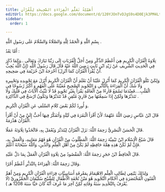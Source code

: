 ```yaml
---
title: أَهَمِّيَّةُ تَعَلُّمِ الْقِرَاءَةِ الصَّحِيحَةِ لِلْقُرْآنِ
editUrl: https://docs.google.com/document/d/120YJOnTvDJgS9s4D0Ejk3PM4LtN-UagMikJyIfThOSE/edit
sidebar:  
  order: 1

---
```


بِسْمِ اللَّهِ وَ الْحَمْدُ لِلَّهِ وَالصَّلَاةُ وَالسَّلَامُ عَلَى رَسُولِ اللَّهِ .

أَمَّا بَعْدُ :  

تِلَاوَةُ الْقُرْآنِ الْكَرِيمِ هِيَ أَعْظَمُ الذِّكْرِ وَمِنْ أَجَلِّ الْقُرُبَاتِ إِلَى رَبِّنَا تَبَارَكَ وَتَعَالَى ..وَكَمَا ذُكَرَ فِي الْحَدِيثِ الشَّرِيفِ عَنْ زَيْدِ ابْنِ ثَابِتٍ رَضِيَ اللَّهُ عَنْهُ قَالَ قَالَ رَسُولُ اللَّهِ (إِنَّ اللَّهَ يُحِبُّ أَنْ يُقْرَأَ الْقُرْآنَ كَمَا أُنْزِلَ) أَخْرَجَهُ ابْنُ خُزَيْمَةَ فِي صَحِيحِهِ.  

وَلِكَيْ نَتْلُوَ الْقُرْآنَ الْكَرِيمَ كَمَا أُنْزِلَ عَلَيْنَا أَنْ نَعْلَمَ أَنَّ الْقُرْآنَ الْكَرِيمَ أُنْزَلَ مَعَ تَجْوِيدِهِ وَتَحْبِيرِهِ وَلَا شَكَّ أَنَّ الْقِرَاءَةَ بِالتَّأَنِّي وَ التَّجْوِيدِ الصَّحِيحِ مُعَيَّنَةٌ عَلَى الْفَهْمِ وَ أَكْثَرُ رُسُوخًا فِي الْقَلْبِ....فَعِنْدَمَا تَسْمَعُ قَارِءًا مِنْ الْعَامَّةِ يَقْرَأُ بِغَيْرِ تَجْوِيدٍ قَدْ لَا تَثْبُتُ الْآيَاتُ فِي قَلْبِكَ وَلَا تَتَدَبَّرُهَا وَلَكِنْ إِذَا سَمِعْتَهَا مِنْ قَارِئٍ مُتْقِنٍ قَدْ تَتَدَبَّرُهَا وَتَكُونُ ارْسَخْ فِي الذَّاكِرَةِ .  

وَ أُورِدُ لَكُمْ بَعْضَ كَلَامِ السَّلَفِ عَنِ الْقُرْآنِ الْكَرِيمِ.  

قَالَ ابْنُ عَبَّاسٍ رَضِيَ اللَّهُ عَنْهُمَا: لَأَنْ أَقْرَأَ الْبَقَرَةَ فِي لَيْلَةٍ وَأَتَفَكَّرُ فِيهَا أَحَبُّ إِلَيَّ مِنْ أَنْ أَقْرَأَ الْقُرْآنَ هَذْرَمَةً.  

قَالَ الْحَسَنُ الْبَصْرِيُّ رَحِمَهُ اللَّهُ: نَزَلَ الْقُرْآنُ لِيُتَدَبَّرَ وَيُعْمَلَ بِهِ، فَاتَّخَذُوا تِلَاوَتَهُ عَمَلًا.  

قَالَ شَيْخُ الْإِسْلَامِ ابْنُ تَيْمِيَّةَ رَحِمَهُ اللَّهُ: الْمَطْلُوبُ مِنْ الْقُرْآنِ هُوَ فَهْمُ مَعَانِيهِ، وَالْعَمَلُ بِهِ، فَإِنْ لَمْ تَكُنْ هَذِهِ هِمَّةَ حَافِظِهِ لَمْ يَكُنْ مِنْ أَهْلِ الْعِلْمِ وَالدِّينِ، وَاَللَّهُ سُبْحَانَهُ أَعْلَمُ.  

قَالَ الْحَافِظُ ابْنُ حَجَرٍ رَحِمَهُ اللَّهُ: الْمَقْصُودُ مِنْ تِلَاوَةِ الْقُرْآنِ الْعَمَلُ بِمَا دَلَّ عَلَيْهِ.  

وَقَالَ رَحِمَهُ اللَّهُ: الْقِرَاءَةُ بِالتَّدَبُّرِ أَعْظَمُ أَجْرًا. 

وَلِذَلِكَ يَنْبَغِي لِطَالِبِ الْعِلْمِ الِاهْتِمَامُ بِمَعْرِفَةِ أَسَاسِيَّاتِ قِرَاءَةِ الْقُرْآنِ الْكَرِيمِ وَمِنْ أَهَمِّ الْمُتُونِ الْمُخْتَصَرَةِ فِي أَحْكَامِ التَّجْوِيدِ هُوَ مَتْنُ تُحْفَةِ الْأَطْفَالِ لِلشَّيْخِ سُلَيْمَانَ الْجَمْزُورِيِّ (لَا يُعْرَفُ بِالتَّحْدِيدِ سَنَةُ وَفَاتِهِ لَكِنَّ آخِرَ مَا عُرِفَ أَنَّهُ كَانَ حَيًّا سَنَةَ 1208 هـ ).



